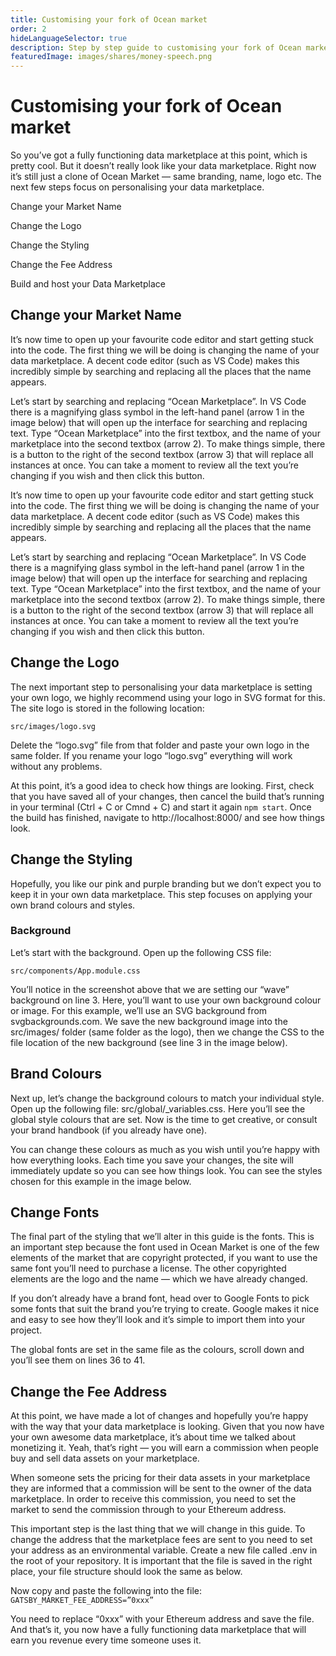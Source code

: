 ```yaml
---
title: Customising your fork of Ocean market
order: 2
hideLanguageSelector: true
description: Step by step guide to customising your fork of Ocean market
featuredImage: images/shares/money-speech.png
---
```


# Customising your fork of Ocean market

So you’ve got a fully functioning data marketplace at this point, which is pretty cool. But it doesn’t really look like your data marketplace. Right now it’s still just a clone of Ocean Market — same branding, name, logo etc. The next few steps focus on personalising your data marketplace.

<Process>

Change your Market Name

Change the Logo

Change the Styling

Change the Fee Address

Build and host your Data Marketplace

</Process>

## Change your Market Name

It’s now time to open up your favourite code editor and start getting stuck into the code. The first thing we will be doing is changing the name of your data marketplace. A decent code editor (such as VS Code) makes this incredibly simple by searching and replacing all the places that the name appears.

Let’s start by searching and replacing “Ocean Marketplace”. In VS Code there is a magnifying glass symbol in the left-hand panel (arrow 1 in the image below) that will open up the interface for searching and replacing text. Type “Ocean Marketplace” into the first textbox, and the name of your marketplace into the second textbox (arrow 2). To make things simple, there is a button to the right of the second textbox (arrow 3) that will replace all instances at once. You can take a moment to review all the text you’re changing if you wish and then click this button.

It’s now time to open up your favourite code editor and start getting stuck into the code. The first thing we will be doing is changing the name of your data marketplace. A decent code editor (such as VS Code) makes this incredibly simple by searching and replacing all the places that the name appears.

Let’s start by searching and replacing “Ocean Marketplace”. In VS Code there is a magnifying glass symbol in the left-hand panel (arrow 1 in the image below) that will open up the interface for searching and replacing text. Type “Ocean Marketplace” into the first textbox, and the name of your marketplace into the second textbox (arrow 2). To make things simple, there is a button to the right of the second textbox (arrow 3) that will replace all instances at once. You can take a moment to review all the text you’re changing if you wish and then click this button.



## Change the Logo

The next important step to personalising your data marketplace is setting your own logo, we highly recommend using your logo in SVG format for this. The site logo is stored in the following location:

```
src/images/logo.svg
```

Delete the “logo.svg” file from that folder and paste your own logo in the same folder. If you rename your logo “logo.svg” everything will work without any problems.

At this point, it’s a good idea to check how things are looking. First, check that you have saved all of your changes, then cancel the build that’s running in your terminal (Ctrl + C or Cmnd + C) and start it again `npm start`. Once the build has finished, navigate to http://localhost:8000/ and see how things look.

## Change the Styling

Hopefully, you like our pink and purple branding but we don’t expect you to keep it in your own data marketplace. This step focuses on applying your own brand colours and styles.

### Background

Let’s start with the background. Open up the following CSS file:

```
src/components/App.module.css
```

You’ll notice in the screenshot above that we are setting our “wave” background on line 3. Here, you’ll want to use your own background colour or image. For this example, we’ll use an SVG background from svgbackgrounds.com. We save the new background image into the src/images/ folder (same folder as the logo), then we change the CSS to the file location of the new background (see line 3 in the image below).


## Brand Colours

Next up, let’s change the background colours to match your individual style. Open up the following file: src/global/_variables.css. Here you’ll see the global style colours that are set. Now is the time to get creative, or consult your brand handbook (if you already have one).

You can change these colours as much as you wish until you’re happy with how everything looks. Each time you save your changes, the site will immediately update so you can see how things look. You can see the styles chosen for this example in the image below.

## Change Fonts

The final part of the styling that we’ll alter in this guide is the fonts. This is an important step because the font used in Ocean Market is one of the few elements of the market that are copyright protected, if you want to use the same font you’ll need to purchase a license. The other copyrighted elements are the logo and the name — which we have already changed.

If you don’t already have a brand font, head over to Google Fonts to pick some fonts that suit the brand you’re trying to create. Google makes it nice and easy to see how they’ll look and it’s simple to import them into your project.

The global fonts are set in the same file as the colours, scroll down and you’ll see them on lines 36 to 41.


## Change the Fee Address

At this point, we have made a lot of changes and hopefully you’re happy with the way that your data marketplace is looking. Given that you now have your own awesome data marketplace, it’s about time we talked about monetizing it. Yeah, that’s right — you will earn a commission when people buy and sell data assets on your marketplace.

When someone sets the pricing for their data assets in your marketplace they are informed that a commission will be sent to the owner of the data marketplace. In order to receive this commission, you need to set the market to send the commission through to your Ethereum address.

This important step is the last thing that we will change in this guide. To change the address that the marketplace fees are sent to you need to set your address as an environmental variable. Create a new file called .env in the root of your repository. It is important that the file is saved in the right place, your file structure should look the same as below.

<Process>

Now copy and paste the following into the file: `GATSBY_MARKET_FEE_ADDRESS=”0xxx”`

You need to replace “0xxx” with your Ethereum address and save the file. And that’s it, you now have a fully functioning data marketplace that will earn you revenue every time someone uses it.

</Process>

